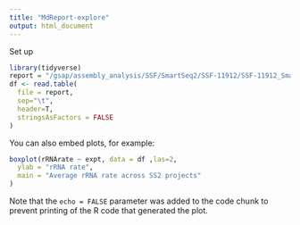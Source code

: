 ```yaml
---
title: "MdReport-explore"
output: html_document
---
```


Set up
```r
library(tidyverse)
report = "/gsap/assembly_analysis/SSF/SmartSeq2/SSF-11912/SSF-11912_SmartSeqAnalysisV1.1_1/SSF-11912_SmartSeqAnalysisV1.1_1.1507041315376.MdReport.tsv"
df <- read.table(
  file = report,
  sep="\t",
  header=T,
  stringsAsFactors = FALSE
)
```

You can also embed plots, for example:

```r
boxplot(rRNArate ~ expt, data = df ,las=2,
  ylab = "rRNA rate",
  main = "Average rRNA rate across SS2 projects"
)
```

Note that the `echo = FALSE` parameter was added to the code chunk to prevent printing of the R code that generated the plot.
